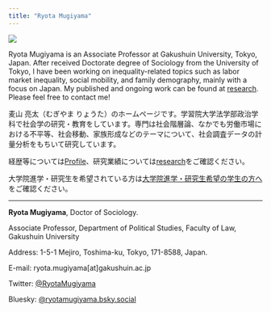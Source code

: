 ```yaml
---
title: "Ryota Mugiyama"
---
```


![](images/IMG_3657-edited-1536x960.png)

Ryota Mugiyama is an Associate Professor at Gakushuin University, Tokyo, Japan. After received Doctorate degree of Sociology from the University of Tokyo, I have been working on inequality-related topics such as labor market inequality, social mobility, and family demography, mainly with a focus on Japan. My published and ongoing work can be found at [research](research.html). Please feel free to contact me!

麦山 亮太（むぎやま りょうた）のホームページです。学習院大学法学部政治学科で社会学の研究・教育をしています。専門は社会階層論、なかでも労働市場における不平等、社会移動、家族形成などのテーマについて、社会調査データの計量分析をもちいて研究しています。

経歴等については[Profile](profile.html)、研究業績については[research](research.html)をご確認ください。

大学院進学・研究生を希望されている方は[大学院進学・研究生希望の学生の方へ](students.html)をご確認ください。

***

**Ryota Mugiyama**, Doctor of Sociology.

Associate Professor, Department of Political Studies, Faculty of Law, Gakushuin University

Address: 1-5-1 Mejiro, Toshima-ku, Tokyo, 171-8588, Japan.

E-mail: ryota.mugiyama\[at\]gakushuin.ac.jp

Twitter: [\@RyotaMugiyama](https://twitter.com/RyotaMugiyama)

Bluesky: [\@ryotamugiyama.bsky.social](https://bsky.app/profile/ryotamugiyama.bsky.social)

